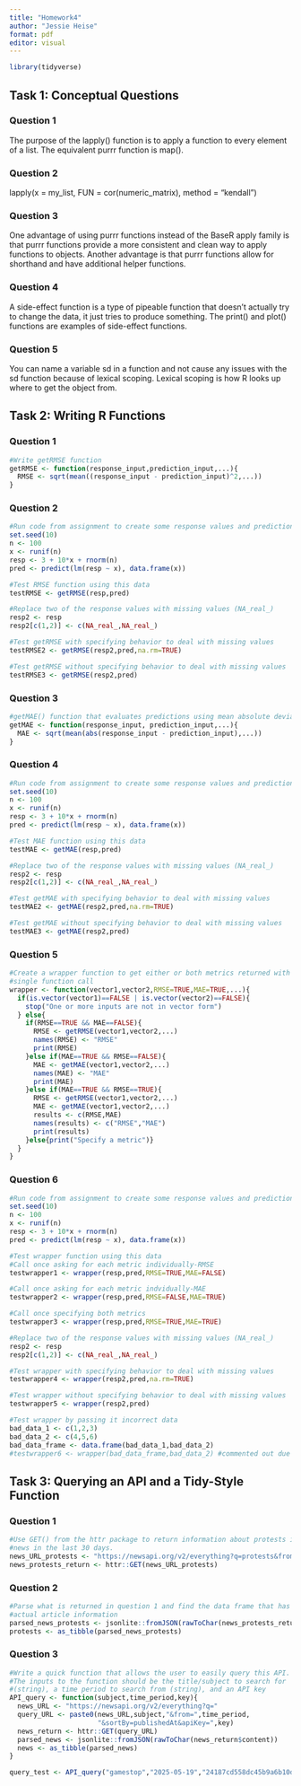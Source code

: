 ```yaml
---
title: "Homework4"
author: "Jessie Heise"
format: pdf
editor: visual
---
```


```r
library(tidyverse)
```

## Task 1: Conceptual Questions

### Question 1

The purpose of the lapply() function is to apply a function to every element of a list. The equivalent purrr function is map().

### Question 2

lapply(x = my_list, FUN = cor(numeric_matrix), method = "kendall")

### Question 3

One advantage of using purrr functions instead of the BaseR apply family is that purrr functions provide a more consistent and clean way to apply functions to objects. Another advantage is that purrr functions allow for shorthand and have additional helper functions.

### Question 4

A side-effect function is a type of pipeable function that doesn't actually try to change the data, it just tries to produce something. The print() and plot() functions are examples of side-effect functions.

### Question 5

You can name a variable sd in a function and not cause any issues with the sd function because of lexical scoping. Lexical scoping is how R looks up where to get the object from.

## Task 2: Writing R Functions

### Question 1

```r
#Write getRMSE function
getRMSE <- function(response_input,prediction_input,...){
  RMSE <- sqrt(mean((response_input - prediction_input)^2,...))
}
```

### Question 2

```r
#Run code from assignment to create some response values and predictions
set.seed(10)
n <- 100
x <- runif(n)
resp <- 3 + 10*x + rnorm(n)
pred <- predict(lm(resp ~ x), data.frame(x))

#Test RMSE function using this data
testRMSE <- getRMSE(resp,pred)

#Replace two of the response values with missing values (NA_real_)
resp2 <- resp
resp2[c(1,2)] <- c(NA_real_,NA_real_)

#Test getRMSE with specifying behavior to deal with missing values
testRMSE2 <- getRMSE(resp2,pred,na.rm=TRUE)

#Test getRMSE without specifying behavior to deal with missing values
testRMSE3 <- getRMSE(resp2,pred)
```

### Question 3

```r
#getMAE() function that evaluates predictions using mean absolute deviation
getMAE <- function(response_input, prediction_input,...){
  MAE <- sqrt(mean(abs(response_input - prediction_input),...)) 
}
```

### Question 4

```r
#Run code from assignment to create some response values and predictions
set.seed(10)
n <- 100
x <- runif(n)
resp <- 3 + 10*x + rnorm(n)
pred <- predict(lm(resp ~ x), data.frame(x))

#Test MAE function using this data
testMAE <- getMAE(resp,pred)

#Replace two of the response values with missing values (NA_real_)
resp2 <- resp
resp2[c(1,2)] <- c(NA_real_,NA_real_)

#Test getMAE with specifying behavior to deal with missing values
testMAE2 <- getMAE(resp2,pred,na.rm=TRUE)

#Test getMAE without specifying behavior to deal with missing values
testMAE3 <- getMAE(resp2,pred)
```

### Question 5

```r
#Create a wrapper function to get either or both metrics returned with a 
#single function call
wrapper <- function(vector1,vector2,RMSE=TRUE,MAE=TRUE,...){
  if(is.vector(vector1)==FALSE | is.vector(vector2)==FALSE){
    stop("One or more inputs are not in vector form")
  } else{
    if(RMSE==TRUE && MAE==FALSE){
      RMSE <- getRMSE(vector1,vector2,...)
      names(RMSE) <- "RMSE"
      print(RMSE)
    }else if(MAE==TRUE && RMSE==FALSE){
      MAE <- getMAE(vector1,vector2,...)
      names(MAE) <- "MAE"
      print(MAE)
    }else if(MAE==TRUE && RMSE==TRUE){
      RMSE <- getRMSE(vector1,vector2,...)
      MAE <- getMAE(vector1,vector2,...)
      results <- c(RMSE,MAE)
      names(results) <- c("RMSE","MAE")
      print(results)
    }else{print("Specify a metric")}
  }
}
```

### Question 6

```r
#Run code from assignment to create some response values and predictions
set.seed(10)
n <- 100
x <- runif(n)
resp <- 3 + 10*x + rnorm(n)
pred <- predict(lm(resp ~ x), data.frame(x))

#Test wrapper function using this data
#Call once asking for each metric individually-RMSE
testwrapper1 <- wrapper(resp,pred,RMSE=TRUE,MAE=FALSE)

#Call once asking for each metric indvidually-MAE
testwrapper2 <- wrapper(resp,pred,RMSE=FALSE,MAE=TRUE)

#Call once specifying both metrics
testwrapper3 <- wrapper(resp,pred,RMSE=TRUE,MAE=TRUE)

#Replace two of the response values with missing values (NA_real_)
resp2 <- resp
resp2[c(1,2)] <- c(NA_real_,NA_real_)

#Test wrapper with specifying behavior to deal with missing values
testwrapper4 <- wrapper(resp2,pred,na.rm=TRUE)

#Test wrapper without specifying behavior to deal with missing values
testwrapper5 <- wrapper(resp2,pred)

#Test wrapper by passing it incorrect data
bad_data_1 <- c(1,2,3)
bad_data_2 <- c(4,5,6)
bad_data_frame <- data.frame(bad_data_1,bad_data_2)
#testwrapper6 <- wrapper(bad_data_frame,bad_data_2) #commented out due to error
```

## Task 3: Querying an API and a Tidy-Style Function

### Question 1

```r
#Use GET() from the httr package to return information about protests in the 
#news in the last 30 days.
news_URL_protests <- "https://newsapi.org/v2/everything?q=protests&from=2025-05-19&sortBy=publishedAt&apiKey=24187cd558dc45b9a6b10d1891bdd396"
news_protests_return <- httr::GET(news_URL_protests)
```

### Question 2

```r
#Parse what is returned in question 1 and find the data frame that has the 
#actual article information
parsed_news_protests <- jsonlite::fromJSON(rawToChar(news_protests_return$content))
protests <- as_tibble(parsed_news_protests)
```

### Question 3

```r
#Write a quick function that allows the user to easily query this API. 
#The inputs to the function should be the title/subject to search for 
#(string), a time period to search from (string), and an API key
API_query <- function(subject,time_period,key){
  news_URL <- "https://newsapi.org/v2/everything?q="
  query_URL <- paste0(news_URL,subject,"&from=",time_period,
                      "&sortBy=publishedAt&apiKey=",key)
  news_return <- httr::GET(query_URL)
  parsed_news <- jsonlite::fromJSON(rawToChar(news_return$content))
  news <- as_tibble(parsed_news)
}

query_test <- API_query("gamestop","2025-05-19","24187cd558dc45b9a6b10d1891bdd396")
```
